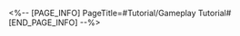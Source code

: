 <%-- [PAGE_INFO]
PageTitle=#Tutorial/Gameplay Tutorial#
[END_PAGE_INFO] --%>
{{Tutorial
|sort      = 981601
|title     = Gameplay Tutorial
|subtitle  = 
|type      = 
|about     = 
|image1    = Tutorial Gameplay Tutorial 1.png{{subst:void|<!--$UPLOAD:<<SpriteOutput/TutorialPic/TutorialPage_981108.png>-<Tutorial Gameplay Tutorial 1.png>-<Tutorial Files>>-->}}
|text1     = Each performance needs to collect {{Color|h|nobold=1|Inspiration}} of the corresponding music style. Pass the music challenge in Easy Mode to obtain inspiration
}}